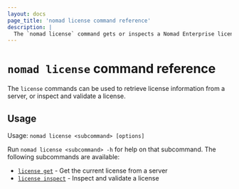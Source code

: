 ```yaml
---
layout: docs
page_title: 'nomad license command reference'
description: |
  The `nomad license` command gets or inspects a Nomad Enterprise license.
---
```


# `nomad license` command reference

The `license` commands can be used to retrieve license information from a
server, or inspect and validate a license.

<EnterpriseAlert/>

## Usage

Usage: `nomad license <subcommand> [options]`

Run `nomad license <subcommand> -h` for help on that subcommand. The following
subcommands are available:

- [`license get`][get] - Get the current license from a server
- [`license inspect`][inspect] - Inspect and validate a license

[get]: /nomad/commands/license/get 'Get the current license from a server'
[inspect]: /nomad/commands/license/inspect 'Inspect and validate a license'
